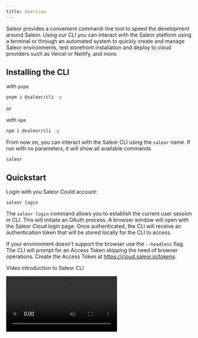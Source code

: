 ```yaml
---
title: Overview
---
```



Saleor provides a convenient command-line tool to speed the development around Saleor. Using our CLI you can interact with the Saleor platform using a terminal or through an automated system to quickly create and manage Saleor environments, test storefront installation and deploy to cloud providers such as Vercel or Netlify, and more.

## Installing the CLI

with `pnpm`

```sh
pnpm i @saleor/cli -g
```

or

with `npm`

```sh
npm i @saleor/cli -g
```

From now on, you can interact with the Saleor CLI using the `saleor` name. If run with no parameters, it will show all available commands

```
saleor
```

## Quickstart

Login with you Saleor Could account:

```
saleor login
```

The `saleor login` command allows you to establish the current user session in CLI. This will initiate an OAuth process. A browser window will open with the Saleor Cloud login page. Once authenticated, the CLI will receive an authentication token that will be stored locally for the CLI to access.

If your environment doesn't support the browser use the `--headless` flag. The CLI will prompt for an Access Token skipping the need of browser operations. Create the Access Token at https://cloud.saleor.io/tokens.

Video introduction to Saleor CLI

<Video src="https://www.youtube.com/embed/b1TvC1UFk1w" />

## Common options

The following options can be used with all available commands

### --help

Show help

**Alias:** `-h`

```bash
saleor environment --help
```

### --json

Output the data as JSON

```bash
saleor environment list --json
```

### --short

Output data as text

```bash
saleor environment --short
```

**Default:** `false`

### --instance

Saleor instance to work with

**Alias:** `-u`, `--url`

```bash
saleor app install --instance="https://vercel.saleor.cloud/graphql/"
```

### --version

Show version number

**Alias:** `-V`

```bash
saleor --version
```

## Available commands

- [info](./commands/info.mdx#info)
- [status](./commands/status.mdx#status)
- [login](./commands/login.mdx#login)
- [logout](./commands/logout.mdx#logout)
- [example](./commands/example.mdx#example)
- [register](./commands/register.mdx#register)
- [trigger](./commands/trigger.mdx#trigger)
- [organization](./commands/organization.mdx#organization)
  - [organization show](./commands/organization.mdx#organization-show)
  - [organization list](./commands/organization.mdx#organization-list)
  - [organization remove](./commands/organization.mdx#organization-remove)
  - [organization permissions](./commands/organization.mdx#organization-permissions)
  - [organization switch](./commands/organization.mdx#organization-switch)
- [environment](./commands/environment.mdx#environment)
  - [environment auth](./commands/environment.mdx#environment-auth)
  - [environment clear](./commands/environment.mdx#environment-clear)
  - [environment cors](./commands/environment.mdx#environment-cors)
  - [environment create](./commands/environment.mdx#environment-create)
  - [environment list](./commands/environment.mdx#environment-list)
  - [environment maintenance](./commands/environment.mdx#environment-maintenance)
  - [environment origins](./commands/environment.mdx#environment-origins)
  - [environment populate](./commands/environment.mdx#environment-populate)
  - [environment promote](./commands/environment.mdx#environment-promote)
  - [environment remove](./commands/environment.mdx#environment-remove)
  - [environment show](./commands/environment.mdx#environment-show)
  - [environment switch](./commands/environment.mdx#environment-switch)
  - [environment update](./commands/environment.mdx#environment-update)
  - [environment upgrade](./commands/environment.mdx#environment-upgrade)
- [backup](./commands/backup.mdx#backup)
  - [backup list](./commands/backup.mdx#backup-list)
  - [backup create](./commands/backup.mdx#backup-create)
  - [backup show](./commands/backup.mdx#backup-show)
  - [backup remove](./commands/backup.mdx#backup-remove)
  - [backup restore](./commands/backup.mdx#backup-restore)
- [task](./commands/task.mdx#task)
  - [task list](./commands/task.mdx#task-list)
- [job](./commands/job.mdx#job)
  - [job list](./commands/job.mdx#job-list)
- [project](./commands/project.mdx#project)
  - [project list](./commands/project.mdx#project-list)
  - [project create](./commands/project.mdx#project-create)
  - [project remove](./commands/project.mdx#project-remove)
  - [project show](./commands/project.mdx#project-show)
- [storefront](./commands/storefront.mdx#storefront)
  - [storefront create](./commands/storefront.mdx#storefront-create)
  - [storefront deploy](./commands/storefront.mdx#storefront-deploy)
- [telemetry](./commands/telemetry.mdx#telemetry)
  - [telemetry disable](./commands/telemetry.mdx#telemetry-disable)
  - [telemetry enable](./commands/telemetry.mdx#telemetry-enable)
  - [telemetry status](./commands/telemetry.mdx#telemetry-status)
- [webhook](./commands/webhook.mdx#webhook)
  - [webhook list](./commands/webhook.mdx#webhook-list)
  - [webhook create](./commands/webhook.mdx#webhook-create)
  - [webhook edit](./commands/webhook.mdx#webhook-edit)
  - [webhook update](./commands/webhook.mdx#webhook-update)
  - [webhook dry-run](./commands/webhook.mdx#webhook-dry-run)
- [app](./commands/app.mdx#app)
  - [app list](./commands/app.mdx#app-list)
  - [app install](./commands/app.mdx#app-install)
  - [app uninstall](./commands/app.mdx#app-uninstall)
  - [app create](./commands/app.mdx#app-create)
  - [app tunnel](./commands/app.mdx#app-tunnel)
  - [app token](./commands/app.mdx#app-token)
  - [app permission](./commands/app.mdx#app-permission)
  - [app template](./commands/app.mdx#app-template)
  - [app remove](./commands/app.mdx#app-remove)
- [vercel](./commands/vercel.mdx#vercel)
  - [vercel login](./commands/vercel.mdx#vercel-login)
- [github](./commands/github.mdx#github)
  - [github login](./commands/github.mdx#github-login)
- [open](./commands/open.mdx#open)
